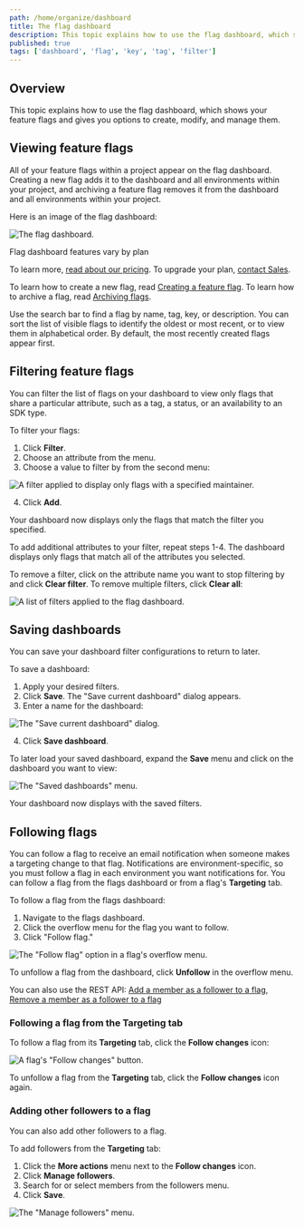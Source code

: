 ```yaml
---
path: /home/organize/dashboard
title: The flag dashboard
description: This topic explains how to use the flag dashboard, which shows your feature flags and gives you options to create, modify, and manage them.
published: true
tags: ['dashboard', 'flag', 'key', 'tag', 'filter']
---
```


## Overview

This topic explains how to use the flag dashboard, which shows your feature flags and gives you options to create, modify, and manage them.

## Viewing feature flags

All of your feature flags within a project appear on the flag dashboard. Creating a new flag adds it to the dashboard and all environments within your project, and archiving a feature flag removes it from the dashboard and all environments within your project.

Here is an image of the flag dashboard:

![The flag dashboard.](flags-dashboard.png)

<Callout intent="info">
<CalloutTitle>Flag dashboard features vary by plan</CalloutTitle>
<CalloutDescription>

  To learn more, [read about our pricing](https://launchdarkly.com/pricing/). To upgrade your plan, [contact Sales](https://launchdarkly.com/contact-sales/).
  
</CalloutDescription>
</Callout>

To learn how to create a new flag, read [Creating a feature flag](/home/getting-started/feature-flags#creating-a-feature-flag). To learn how to archive a flag, read [Archiving flags](/home/code/flag-archive#archiving-flags).

Use the search bar to find a flag by name, tag, key, or description. You can sort the list of visible flags to identify the oldest or most recent, or to view them in alphabetical order. By default, the most recently created flags appear first.

## Filtering feature flags

You can filter the list of flags on your dashboard to view only flags that share a particular attribute, such as a tag, a status, or an availability to an SDK type.

To filter your flags:

1. Click **Filter**.
2. Choose an attribute from the menu.
3. Choose a value to filter by from the second menu:

![A filter applied to display only flags with a specified maintainer.](/images/flags-dashboard-filter.png)

4. Click **Add**.

Your dashboard now displays only the flags that match the filter you specified.

To add additional attributes to your filter, repeat steps 1-4. The dashboard displays only flags that match all of the attributes you selected.

To remove a filter, click on the attribute name you want to stop filtering by and click **Clear filter**. To remove multiple filters, click **Clear all**:

![A list of filters applied to the flag dashboard.](/images/flags-dashboard-filter-list.png)

## Saving dashboards

You can save your dashboard filter configurations to return to later.

To save a dashboard:

1. Apply your desired filters.
2. Click **Save**. The "Save current dashboard" dialog appears.
3. Enter a name for the dashboard:

![The "Save current dashboard" dialog.](flags-dashboard-save.png)

4. Click **Save dashboard**.

To later load your saved dashboard, expand the **Save** menu and click on the dashboard you want to view:

![The "Saved dashboards" menu.](/images/flags-dashboard-save-menu.png)

Your dashboard now displays with the saved filters.

## Following flags

You can follow a flag to receive an email notification when someone makes a targeting change to that flag. Notifications are environment-specific, so you must follow a flag in each environment you want notifications for. You can follow a flag from the flags dashboard or from a flag's **Targeting** tab.

To follow a flag from the flags dashboard:

1. Navigate to the flags dashboard.
2. Click the overflow menu for the flag you want to follow.
3. Click "Follow flag."

![The "Follow flag" option in a flag's overflow menu.](follow-flag-on-dashboard.png)

To unfollow a flag from the dashboard, click **Unfollow** in the overflow menu.

<LearnMore>

You can also use the REST API: [Add a member as a follower to a flag](https://apidocs.launchdarkly.com/tag/Follow-flags/#operation/putFlagFollowers), [Remove a member as a follower to a flag](https://apidocs.launchdarkly.com/tag/Follow-flags/#operation/deleteFlagFollowers)

</LearnMore>

### Following a flag from the Targeting tab

To follow a flag from its **Targeting** tab, click the **Follow changes** icon:

![A flag's "Follow changes" button.](follow-flag.png)

To unfollow a flag from the **Targeting** tab, click the **Follow changes** icon again.

### Adding other followers to a flag

You can also add other followers to a flag.

To add followers from the **Targeting** tab:

1. Click the **More actions** menu next to the **Follow changes** icon.
2. Click **Manage followers**.
2. Search for or select members from the followers menu.
3. Click **Save**.

![The "Manage followers" menu.](manage-flag-followers.png)